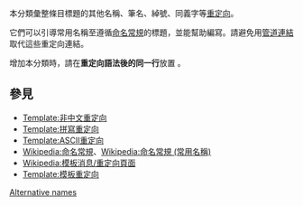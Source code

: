 {{NoteTA
|G1 = IT
|G2 = MediaWiki
}}
{{catnav|頁面分類|…|维基百科维护|重定向}}
{{Redirect category|from=|to=|template={{PAGENAME}}}}

本分類彙整條目標題的其他名稱、筆名、綽號、同義字等[[Wikipedia:重定向|重定向]]。

它們可以引導常用名稱至遵循[[Wikipedia:命名常规|命名常規]]的標題，並能幫助編寫。請避免用[[WP:PIPING|管道連結]]取代這些重定向連結。

增加本分類時，請在'''重定向語法後的同一行'''放置 {{tl|別名重定向}} 。

==參見==
*[[Template:非中文重定向|Template:非中文重定向]]
*[[Template:拼寫重定向|Template:拼寫重定向]]
*[[Template:ASCII重定向|Template:ASCII重定向]]
*[[Wikipedia:命名常規|Wikipedia:命名常規]]、[[Wikipedia:命名常規_(常用名稱)|Wikipedia:命名常規 (常用名稱)]]
*[[Wikipedia:模板消息/重定向頁面|Wikipedia:模板消息/重定向頁面]]
*[[Template:模板重定向|Template:模板重定向]]

{{CategoryTOC}}

[[Category:重定向|Alternative names]]